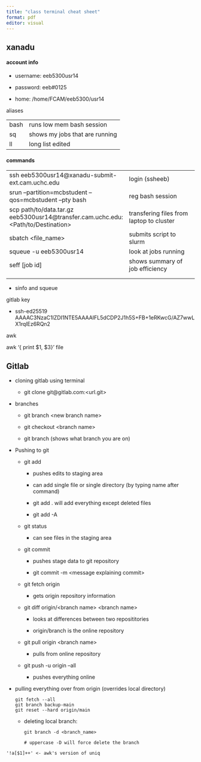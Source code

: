 ```yaml
---
title: "class terminal cheat sheet"
format: pdf
editor: visual
---
```


## xanadu

#### account info

-   username: eeb5300usr14

-   password: eeb#0125

-   home: /home/FCAM/eeb5300/usr14

aliases

|      |                                |
|------|--------------------------------|
| bash | runs low mem bash session      |
| sq   | shows my jobs that are running |
| ll   | long list edited               |

#### commands

|  |  |
|-----------------------------------------------------------------------------------------------------------------------------------------------------------------------------------------------------------------------------------------------------|-----------------------------------------------------------------------------------------------------------------------------------------------------------------------------------------------------------------------------------------------------------------------------------------------------------------------------------------------------------------------------------------|
| ssh eeb5300usr14\@xanadu-submit-ext.cam.uchc.edu | login (ssheeb) |
| srun --partition=mcbstudent --qos=mcbstudent --pty bash | reg bash session |
| scp path/to/data.tar.gz eeb5300usr14\@transfer.cam.uchc.edu:\<Path/to/Destination\> | transfering files from laptop to cluster |
| sbatch \<file_name\> | submits script to slurm |
| squeue -u eeb5300usr14 | look at jobs running |
| seff \[job id\] | shows summary of job efficiency |
|  |  |
|  |  |

-   sinfo and squeue

gitlab key

-   ssh-ed25519 AAAAC3NzaC1lZDI1NTE5AAAAIFL5dCDP2J1h5S+FB+1eRKwcG/AZ7wwLX1rqlEz6RQn2

awk

awk '{ print \$1, \$3}' file

## Gitlab

-   cloning gitlab using terminal

    -   git clone git\@gitlab.com:\<url.git\>

-   branches

    -   git branch \<new branch name\>

    -   git checkout \<branch name\>

    -   git branch (shows what branch you are on)

<!-- -->

-   Pushing to git

    -   git add

        -   pushes edits to staging area

        -   can add single file or single directory (by typing name after command)

        -   git add . will add everything except deleted files

        -   git add -A

    -   git status

        -   can see files in the staging area

    -   git commit

        -   pushes stage data to git repository

        -   git commit -m \<message explaining commit\>

    -   git fetch origin

        -   gets origin repository information

    -   git diff origin/\<branch name\> \<branch name\>

        -   looks at differences between two reposititories

        -   origin/branch is the online repository

    -   git pull origin \<branch name\>

        -   pulls from online repository

    -   git push -u origin --all

        -   pushes everything online

-   pulling everything over from origin (overrides local directory)

    ```         
    git fetch --all
    git branch backup-main
    git reset --hard origin/main
    ```

    -   deleting local branch:

        ```         
        git branch -d <branch_name>

        # uppercase -D will force delete the branch
        ```

```         
'!a[$1]++' <- awk's version of uniq
```
